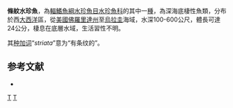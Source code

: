 {{Speciesbox 
| image = Striated argentine ( Argentina striata ).jpg
| image_caption = 條紋水珍魚
| status = NE
| status_system = IUCN3.1
| taxon = Argentina striata
| authority = [[Goode|Goode]] & [[Bean|Bean]], 1896
| synonyms =  
}}

'''條紋水珍魚'''，為[[輻鰭魚綱|輻鰭魚綱]][[水珍魚目|水珍魚目]][[水珍魚科|水珍魚科]]的其中一[[種|種]]，為深海底棲性魚類，分布於西[[大西洋|大西洋]]區，從[[美國|美國]][[佛羅里達州|佛羅里達州]]至[[烏拉圭|烏拉圭]]海域，水深100-600公尺，體長可達24公分，棲息在底層水域，生活習性不明。

其[[种加词|种加词]]“''striata''”意为“有条纹的”。

==参考文献==
*{{FishBase_species|genus=Argentina|species=striata|year=2015|month=8}}

{{Taxonbar|from=Q736973}}

[[Category:水珍魚屬|T]]
[[Category:1896年描述的魚類|T]]
